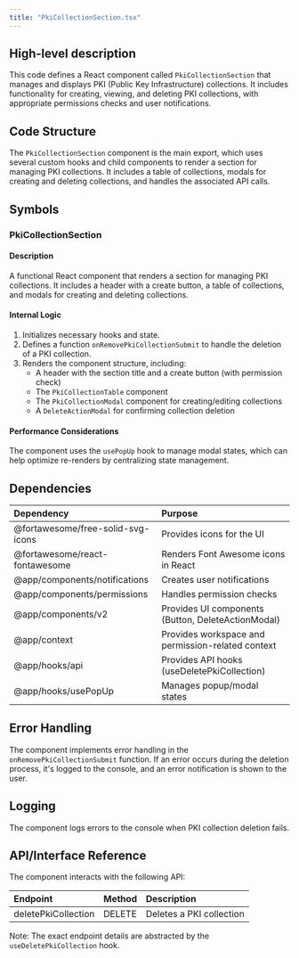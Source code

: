 ```yaml
---
title: "PkiCollectionSection.tsx"
---
```


## High-level description
This code defines a React component called `PkiCollectionSection` that manages and displays PKI (Public Key Infrastructure) collections. It includes functionality for creating, viewing, and deleting PKI collections, with appropriate permissions checks and user notifications.

## Code Structure
The `PkiCollectionSection` component is the main export, which uses several custom hooks and child components to render a section for managing PKI collections. It includes a table of collections, modals for creating and deleting collections, and handles the associated API calls.

## Symbols

### PkiCollectionSection
#### Description
A functional React component that renders a section for managing PKI collections. It includes a header with a create button, a table of collections, and modals for creating and deleting collections.

#### Internal Logic
1. Initializes necessary hooks and state.
2. Defines a function `onRemovePkiCollectionSubmit` to handle the deletion of a PKI collection.
3. Renders the component structure, including:
   - A header with the section title and a create button (with permission check)
   - The `PkiCollectionTable` component
   - The `PkiCollectionModal` component for creating/editing collections
   - A `DeleteActionModal` for confirming collection deletion

#### Performance Considerations
The component uses the `usePopUp` hook to manage modal states, which can help optimize re-renders by centralizing state management.

## Dependencies
| Dependency | Purpose |
|:-----------|:--------|
| @fortawesome/free-solid-svg-icons | Provides icons for the UI |
| @fortawesome/react-fontawesome | Renders Font Awesome icons in React |
| @app/components/notifications | Creates user notifications |
| @app/components/permissions | Handles permission checks |
| @app/components/v2 | Provides UI components (Button, DeleteActionModal) |
| @app/context | Provides workspace and permission-related context |
| @app/hooks/api | Provides API hooks (useDeletePkiCollection) |
| @app/hooks/usePopUp | Manages popup/modal states |

## Error Handling
The component implements error handling in the `onRemovePkiCollectionSubmit` function. If an error occurs during the deletion process, it's logged to the console, and an error notification is shown to the user.

## Logging
The component logs errors to the console when PKI collection deletion fails.

## API/Interface Reference
The component interacts with the following API:

| Endpoint | Method | Description |
|:---------|:-------|:------------|
| deletePkiCollection | DELETE | Deletes a PKI collection |

Note: The exact endpoint details are abstracted by the `useDeletePkiCollection` hook.